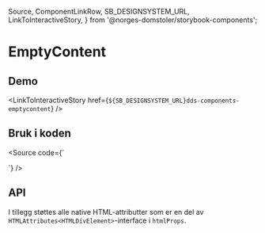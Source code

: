   Source,
  ComponentLinkRow,
  SB_DESIGNSYSTEM_URL,
  LinkToInteractiveStory,
} from '@norges-domstoler/storybook-components';

<Meta of={EmptyContentStories} />

# EmptyContent

<ComponentLinkRow
  docsHref="https://design.domstol.no/987b33f71/p/92d5ef-emptycontentview/b/007750"
  figmaHref="https://www.figma.com/file/ewqSDmkgqDQ5PyOsRp4V5b/DDS-Komponenter?node-id=12387%3A221195&t=ygT73thALrQ1LGjN-1"
  githubHref="https://github.com/domstolene/designsystem/tree/master/packages/components/src/components/EmptyContent"
/>

## Demo

<Canvas>
  <Story of={EmptyContentStories.Overview} />
</Canvas>

<LinkToInteractiveStory
  href={`${SB_DESIGNSYSTEM_URL}dds-components-emptycontent`}
/>

## Bruk i koden

<Source
  code={`

<EmptyContent message="Du har ikke gjort noen valg" />
`} />

## API

<ArgTypes of={EmptyContentStories} />

I tillegg støttes alle native HTML-attributter som er en del av `HTMLAttributes<HTMLDivElement>`-interface i `htmlProps`.
